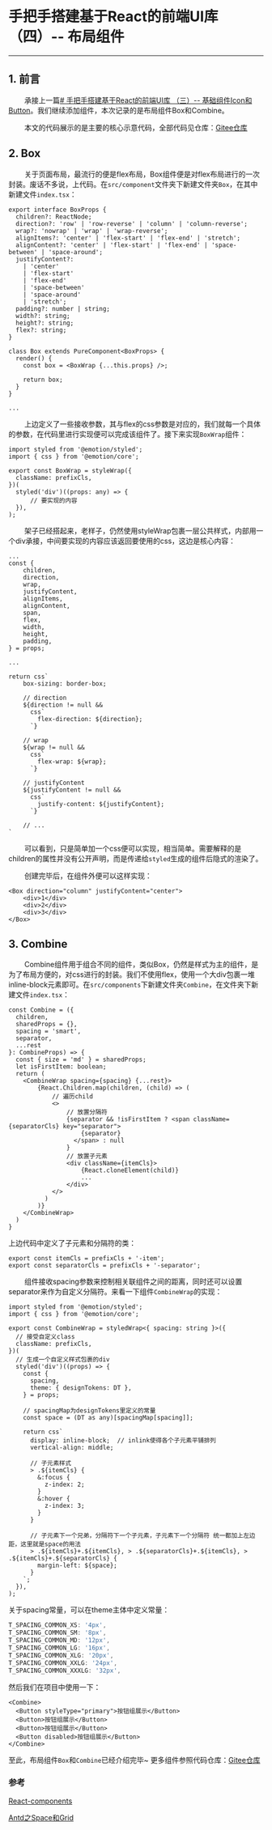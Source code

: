 #  手把手搭建基于React的前端UI库（四）-- 布局组件
---

## 1. 前言

&nbsp;&nbsp;&nbsp;&nbsp;&nbsp;&nbsp;&nbsp;&nbsp;承接上一篇[# 手把手搭建基于React的前端UI库 （三）-- 基础组件Icon和Button](https://juejin.cn/post/7076668781044924453)。我们继续添加组件，本次记录的是布局组件Box和Combine。

&nbsp;&nbsp;&nbsp;&nbsp;&nbsp;&nbsp;&nbsp;&nbsp;本文的代码展示的是主要的核心示意代码，全部代码见仓库：[Gitee仓库](https://gitee.com/dh1992/dux-ui-react/)


## 2. Box

&nbsp;&nbsp;&nbsp;&nbsp;&nbsp;&nbsp;&nbsp;&nbsp;关于页面布局，最流行的便是flex布局，Box组件便是对flex布局进行的一次封装。废话不多说，上代码。在`src/component`文件夹下新建文件夹`Box`，在其中新建文件`index.tsx`：

```tsx
export interface BoxProps {
  children?: ReactNode;
  direction?: 'row' | 'row-reverse' | 'column' | 'column-reverse';
  wrap?: 'nowrap' | 'wrap' | 'wrap-reverse';
  alignItems?: 'center' | 'flex-start' | 'flex-end' | 'stretch';
  alignContent?: 'center' | 'flex-start' | 'flex-end' | 'space-between' | 'space-around';
  justifyContent?:
    | 'center'
    | 'flex-start'
    | 'flex-end'
    | 'space-between'
    | 'space-around'
    | 'stretch';
  padding?: number | string;
  width?: string;
  height?: string;
  flex?: string;
}

class Box extends PureComponent<BoxProps> {
  render() {
    const box = <BoxWrap {...this.props} />;

    return box;
  }
}

...

```
&nbsp;&nbsp;&nbsp;&nbsp;&nbsp;&nbsp;&nbsp;&nbsp;上边定义了一些接收参数，其与flex的css参数是对应的，我们就每一个具体的参数，在代码里进行实现便可以完成该组件了。接下来实现`BoxWrap`组件：


```tsx
import styled from '@emotion/styled';
import { css } from '@emotion/core';

export const BoxWrap = styleWrap({
  className: prefixCls,
})(
  styled('div')((props: any) => {
      // 要实现的内容
  }),
);
```
&nbsp;&nbsp;&nbsp;&nbsp;&nbsp;&nbsp;&nbsp;&nbsp;架子已经搭起来，老样子，仍然使用styleWrap包裹一层公共样式，内部用一个div承接，中间要实现的内容应该返回要使用的css，这边是核心内容：


```tsx
...
const {
    children,
    direction,
    wrap,
    justifyContent,
    alignItems,
    alignContent,
    span,
    flex,
    width,
    height,
    padding,
} = props;

...

return css`
    box-sizing: border-box;
    
    // direction
    ${direction != null &&
      css`
        flex-direction: ${direction};
      `}

    // wrap
    ${wrap != null &&
      css`
        flex-wrap: ${wrap};
      `}
      
    // justifyContent
    ${justifyContent != null &&
      css`
        justify-content: ${justifyContent};
      `}
      
    // ...
`
```
&nbsp;&nbsp;&nbsp;&nbsp;&nbsp;&nbsp;&nbsp;&nbsp;可以看到，只是简单加一个css便可以实现，相当简单。需要解释的是children的属性并没有公开声明，而是传递给`styled`生成的组件后隐式的渲染了。

&nbsp;&nbsp;&nbsp;&nbsp;&nbsp;&nbsp;&nbsp;&nbsp;创建完毕后，在组件外便可以这样实现：


```tsx
<Box direction="column" justifyContent="center">
    <div>1</div>
    <div>2</div>
    <div>3</div>
</Box>
```

## 3. Combine
&nbsp;&nbsp;&nbsp;&nbsp;&nbsp;&nbsp;&nbsp;&nbsp;Combine组件用于组合不同的组件，类似Box，仍然是样式为主的组件，是为了布局方便的，对css进行的封装。我们不使用flex，使用一个大div包裹一堆inline-block元素即可。在`src/components`下新建文件夹`Combine`，在文件夹下新建文件`index.tsx`：


```tsx
const Combine = ({
  children,
  sharedProps = {},
  spacing = 'smart',
  separator,
  ...rest
}: CombineProps) => {
  const { size = 'md' } = sharedProps;
  let isFirstItem: boolean;
  return (
    <CombineWrap spacing={spacing} {...rest}>
        {React.Children.map(children, (child) => (
            // 遍历child
            <>
                // 放置分隔符
                {separator && !isFirstItem ? <span className={separatorCls} key="separator">
                    {separator}
                  </span> : null
                }
                // 放置子元素
                <div className={itemCls}>
                    {React.cloneElement(child)}
                    ...
                </div>
            </>
          )
        )}
    </CombineWrap>
  )
}
```
上边代码中定义了子元素和分隔符的类：

```tsx
export const itemCls = prefixCls + '-item';
export const separatorCls = prefixCls + '-separator';
```

&nbsp;&nbsp;&nbsp;&nbsp;&nbsp;&nbsp;&nbsp;&nbsp;组件接收spacing参数来控制相关联组件之间的距离，同时还可以设置separator来作为自定义分隔符。来看一下组件`CombineWrap`的实现：

```tsx
import styled from '@emotion/styled';
import { css } from '@emotion/core';

export const CombineWrap = styledWrap<{ spacing: string }>({
  // 接受自定义class
  className: prefixCls,
})(
  // 生成一个自定义样式包裹的div
  styled('div')((props) => {
    const {
      spacing,
      theme: { designTokens: DT },
    } = props;
    
    // spacingMap为designTokens里定义的常量
    const space = (DT as any)[spacingMap[spacing]];

    return css`
      display: inline-block;  // inlink使得各个子元素平铺排列
      vertical-align: middle;
      
      // 子元素样式
      > .${itemCls} { 
        &:focus {
          z-index: 2;
        }
        &:hover {
          z-index: 3;
        }
      }
      
      // 子元素下一个兄弟，分隔符下一个子元素，子元素下一个分隔符 统一都加上左边距，这里就是space的用法
      > .${itemCls}+.${itemCls}, > .${separatorCls}+.${itemCls}, > .${itemCls}+.${separatorCls} {
        margin-left: ${space};
      }
    `;
  }),
);

```

关于spacing常量，可以在theme主体中定义常量：

```js
T_SPACING_COMMON_XS: '4px',
T_SPACING_COMMON_SM: '8px',
T_SPACING_COMMON_MD: '12px',
T_SPACING_COMMON_LG: '16px',
T_SPACING_COMMON_XLG: '20px',
T_SPACING_COMMON_XXLG: '24px',
T_SPACING_COMMON_XXXLG: '32px',
```

然后我们在项目中使用一下：

```tsx
<Combine>
  <Button styleType="primary">按钮组展示</Button>
  <Button>按钮组展示</Button>
  <Button>按钮组展示</Button>
  <Button disabled>按钮组展示</Button>
</Combine>
```


至此，布局组件`Box`和`Combine`已经介绍完毕~  更多组件参照代码仓库：[Gitee仓库](https://gitee.com/dh1992/dux-ui-react/)

### 参考

[React-components](https://ucloud-fe.github.io/react-components/)

[Antd之Space和Grid](https://ant.design/components/grid-cn/)

